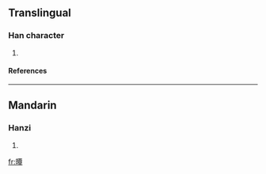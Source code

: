 ==Translingual==
===Han character===
{{Han char|rn=72|rad=日|as=12|sn=16|four=6104<sub>6</sub>|canj=日一田十 (AMWJ)}}
# {{defn|Han|sort=日12}}
====References====
{{Han ref|kx=0500.251|dkj=14178|hdz=21535.130|uh=66CB|ud=26315|bh=E9B7|bd=59831}}

----
==Mandarin==
===Hanzi===
{{cmn-hanzi|pin=[[qǐn]] ([[qin3]])|wg=ch'in<sup>3</sup>}}
# {{defn|Mandarin}}

[[fr:曋]]